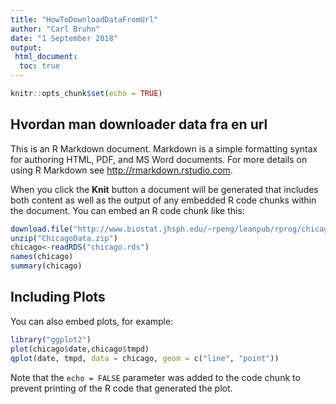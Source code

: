 ```yaml
---
title: "HowToDownloadDataFromUrl"
author: "Carl Bruhn"
date: "1 September 2018"
output: 
 html_document:
  toc: true
---
```


```r
knitr::opts_chunk$set(echo = TRUE)
```

## Hvordan man downloader data fra en url

This is an R Markdown document. Markdown  is a simple formatting syntax for authoring HTML, PDF, and MS Word documents. For more details on using R Markdown see <http://rmarkdown.rstudio.com>.

When you click the **Knit** button a document will be generated that includes both content as well as the output of any embedded R code chunks within the document. You can embed an R code chunk like this:

```r
download.file("http://www.biostat.jhsph.edu/~rpeng/leanpub/rprog/chicago_data.zip","ChicagoData.zip")
unzip("ChicagoData.zip")
chicago<-readRDS("chicago.rds")
names(chicago)
summary(chicago)
```

## Including Plots

You can also embed plots, for example:

```r
library("ggplot2")        
plot(chicago$date,chicago$tmpd)
qplot(date, tmpd, data = chicago, geom = c("line", "point"))
```

Note that the `echo = FALSE` parameter was added to the code chunk to prevent printing of the R code that generated the plot.
